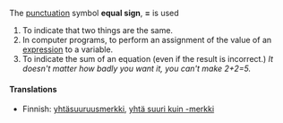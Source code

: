 The [[punctuation]] symbol '''equal sign''', '''=''' is used

#To indicate that two things are the same. 
#In computer programs, to perform an assignment of the value of an [[expression]] to a variable.
#To indicate the sum of an equation (even if the result is incorrect.)  ''It doesn't matter how badly you want it, you can't make 2+2=5.''

====Translations====

*Finnish: [[yhtäsuuruusmerkki]], [[yhtä suuri kuin -merkki]]

{{msg:Punctuation}}